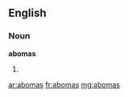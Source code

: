 ==English==

===Noun===
'''abomas'''

# {{plural of|[[aboma]]}}

[[ar:abomas]]
[[fr:abomas]]
[[mg:abomas]]